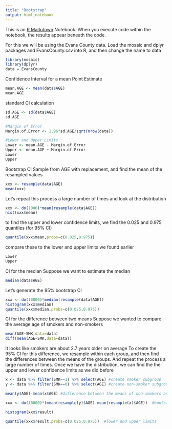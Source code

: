 ```yaml
---
title: "Bootstrap"
output: html_notebook
---
```


This is an [R Markdown](http://rmarkdown.rstudio.com) Notebook. When you execute code within the notebook, the results appear beneath the code. 

For this we will be using the Evans County data.  Load the mosaic and dplyr packages and EvansCounty.csv into R, and then change the name to data

```r
library(mosaic)
library(dplyr)
data = EvansCounty
```

Confidence Interval for a mean
Point Estimate
```r
mean.AGE <- mean(data$AGE)
mean.AGE
```

standard CI calculation

```r
sd.AGE <- sd(data$AGE)
sd.AGE
```
```r
#Margin of Error
Margin.of.Error <- 1.96*sd.AGE/sqrt(nrow(data))
```
```r
#Lower and Upper Limits
Lower <- mean.AGE - Margin.of.Error
Upper <- mean.AGE + Margin.of.Error
Lower
Upper
```

Bootstrap CI
Sample from AGE with replacement, and find the mean of the resampled values
```r
xxx <- resample(data$AGE)
mean(xxx)
```
Let's repeat this process a large number of times and look at the distribution
```r
xxx <- do(1000)*mean(resample(data$AGE))
hist(xxx$mean)
```

to find the upper and lower confidence limits, we find the 0.025 and 0.975 quantiles (for 95% CI)
```r
quantile(xxx$mean,probs=c(0.025,0.975))
```
compare these to the lower and upper limits we found earlier
```r
Lower
Upper
```

CI for the median
Suppose we want to estimate the median
```r
median(data$AGE)
```

Let's generate the 95% bootstrap CI
```r
xxx <- do(10000)*median(resample(data$AGE))
histogram(xxx$median)
quantile(xxx$median,probs=c(0.025,0.975))
```


CI for the difference between two means
Suppose we wanted to compare the average age of smokers and non-smokers
```r
mean(AGE~SMK,data=data)
diff(mean(AGE~SMK,data=data))
```
It looks like smokers are about 2.7 years older on average
To create the 95% CI for this difference, we resample within each group, and then find the differences between the means of the groups.  And repeat the process a large number of times.  Once we have the distribution, we can find the the upper and lower confidence limits as we did before
```r
x <- data %>% filter(SMK==1) %>% select(AGE) #create smoker subgroup
y <- data %>% filter(SMK==0) %>% select(AGE) #create non-smoker subgroup

mean(y$AGE)-mean(x$AGE) #difference between the means of non-smokers and smokers

xxx <- do(10000)*(mean(resample(y)$AGE)-mean(resample(x)$AGE))  #bootstrap process

histogram(xxx$result)

quantile(xxx$result,probs=c(0.025,0.975))  #lower and upper limits
```



